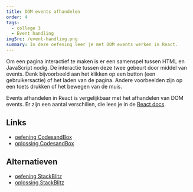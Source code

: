 ```yaml
---
title: DOM events afhandelen
order: 4
tags:
  - college 3
  - Event handling
imgSrc: /event-handling.png
summary: In deze oefening leer je met DOM events werken in React.
---
```


Om een pagina interactief te maken is er een samenspel tussen
HTML en JavaScript nodig. De interactie tussen deze twee gebeurt door middel
van events. Denk bijvoorbeeld aan het klikken op een button (een gebruikersactie)
of het laden van de pagina. Andere voorbeelden zijn op een toets drukken
of het bewegen van de muis.

Events afhandelen in React is vergelijkbaar met het afhandelen van DOM events.
Er zijn een aantal verschillen, die lees je in de [React docs](https://reactjs.org/docs/handling-events.html).

## Links

- [oefening CodesandBox](https://githubbox.com/competencefactory/basistraining-react/tree/main/oefeningen/eventHandling)
- [oplossing CodesandBox](https://githubbox.com/competencefactory/basistraining-react/tree/main/oefeningen/eventHandling-oplossing)

## Alternatieven

- [oefening StackBlitz](https://stackblitz.com/github/competencefactory/basistraining-react/tree/main/oefeningen/eventHandling?preset=node)
- [oplossing StackBlitz](https://stackblitz.com/github/competencefactory/basistraining-react/tree/main/oefeningen/eventHandling-oplossing?preset=node)
